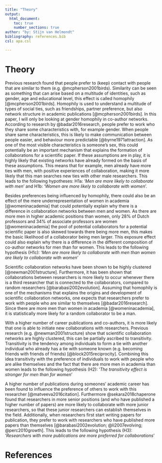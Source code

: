 ```yaml
---
title: "Theory"
output:
  html_document:
    toc: true
    number_sections: true
author: "by: Stijn van Helmondt"
bibliography: references.bib
csl: apa.csl

---
```


# Theory

Previous research found that people prefer to (keep) contact with people that are similar to them (e.g. @mcpherson2001birds). Similarity can be seen as something that can arise based on a multitude of identities, such as gender, age and educational level, this effect is called homophily [@mcpherson2001birds]. Homophily is used to understand a multitude of types of social ties, such as friendships, partner preference, but also network structure in academic publications [@mcpherson2001birds]. In this paper, I will only be looking at gender homophily in co-author networks. According to research by @badar2016research, people prefer to work who they share some characteristics with, for example gender. When people share same characteristics, this is likely to make communication between people easier, and behaviour more predictable [@byrne1971attraction]. As one of the most visible characteristics is someone's sex, this could potentially be an important mechanism that explains the formation of collaborations for a scientific paper. If these assumptions are in play, it is highly likely that existing networks have already formed on the basis of these assumptions. This means that for example, men already have more ties with men, with positive experiences of collaboration, making it more likely that this man searches new ties with other male researchers. This leads to the following hypotheses: H1a: '*Men are more likely to collaborate with men*' and H1b: '*Women are more likely to collaborate with women*'.

Besides preferences being influenced by homophily, there could also be an effect of the mere underrepresentation of women in academia [@womeninacademia] that could potentially explain why there is a difference in collaboration networks between men and women. As there are more men in higher academic positions than women, only 28% of Dutch professors and 34% of associate professors are women [@womeninacademia] the pool of potential collaborators for a potential scientific paper is also skewed towards there being more men, this makes the basic likelihood of a collaborator being men larger. This exposure effect could also explain why there is a difference in the different composition of co-author networks for men than for women. This leads to the following hypothesis (H1c): '*Men are more likely to collaborate with men than women are likely to collaborate with women*'

Scientific collaboration networks have been shown to be highly clustered [@newman2001structure]. Furthermore, it has been shown that collaborations between researchers is more likely to occur whenever there is a third researcher that is connected to the collaborators, compared to random researchers [@barabasi2002evolution]. Assuming that homophily is one of the mechanisms that explains the origins and development of scientific collaboration networks, one expects that researchers prefer to work with people who are similar to themselves [@badar2016research]. Since there are more men than women in academia [@womeninacademia], it is statistically more likely for a random collaborator to be a man. 

With a higher number of career publications and co-authors, it is more likely that one is able to initiate new collaborations with researchers. Previous research (e.g. @newman2001structure) show that scientific collaboration networks are highly clustered, this can be partially ascribed to transitivity. Transitivity is the tendency among individuals to form a tie with another individual who already has a tie with someone known (e.g. becoming friends with friends of friends) [@block2015reciprocity]. Combining this idea transitivity with the preference of individuals to work with people who are alike themselves and the fact that there are more men in academia than women leads to the following hypothesis (H2): '*The transitivity effect is stronger for men than for women*'

A higher number of publications during someones' academic career has been found to influence the preference of others to work with this researcher [@matveeva2016citation]. Furthermore @sekara2018chaperone found that researchers in more senior positions (and who have published a higher number of papers) are more likely to collaborate with more junior researchers, so that these junior researchers can establish themselves in the field. Additionally, when researchers first start writing papers for publication, they prefer to work with researchers who have published more papers than themselves [@barabasi2002evolution; @li2007evolving; @perc2010growth]. This leads to the following hypothesis (H3): '*Researchers with more publications are more preferred for collaborations*'

# References
